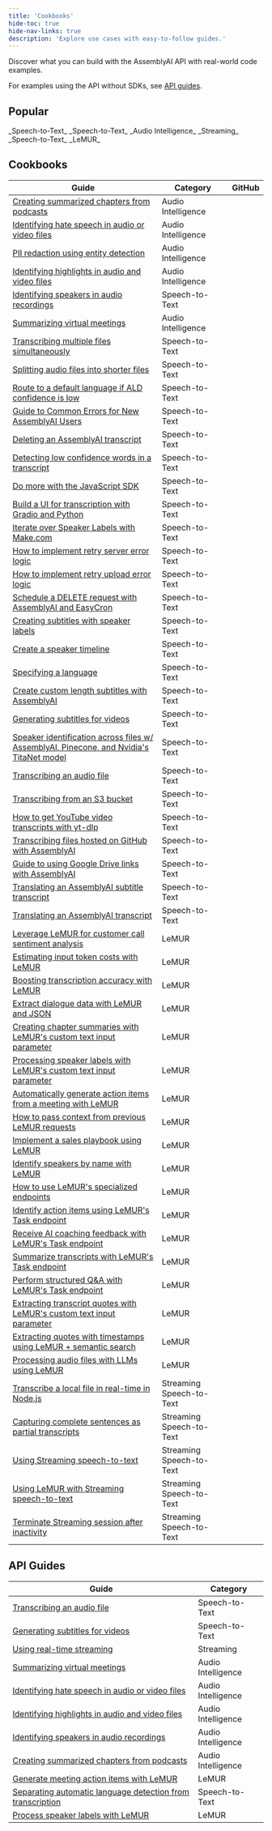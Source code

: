 ```yaml
---
title: 'Cookbooks'
hide-toc: true
hide-nav-links: true
description: 'Explore use cases with easy-to-follow guides.'
---
```


  Discover what you can build with the AssemblyAI API with real-world code
  examples.

For examples using the API without SDKs, see [API guides](#api-guides).


## **Popular**

<CardGroup cols={3}>
<Card
  title="How to Transcribe YouTube Videos"
  href="https://github.com/AssemblyAI/cookbook/blob/master/core-transcription/transcribe_youtube_videos.ipynb"
>
_Speech-to-Text_
</Card>
<Card
  title="How to Generate Subtitles for Videos"
  href="https://github.com/AssemblyAI/cookbook/blob/master/core-transcription/subtitles.ipynb"
>
_Speech-to-Text_
</Card>
<Card
  title="Identify Speakers in Audio Recordings"
  href="https://github.com/AssemblyAI/cookbook/blob/master/audio-intelligence/speaker_labels.ipynb"
>
_Audio Intelligence_
</Card>
<Card
  title="Use LeMUR with Streaming Speech-to-Text"
  href="https://github.com/AssemblyAI/cookbook/blob/master/streaming-stt/real_time_lemur.ipynb"
>
_Streaming_
</Card>
<Card
  title="Create Summarized Chapters from Podcasts"
  href="https://github.com/AssemblyAI/cookbook/blob/master/audio-intelligence/auto_chapters.ipynb"
>
_Speech-to-Text_
</Card>
<Card
  title="Use LeMUR to Boost Custom Vocabulary List"
  href="https://github.com/AssemblyAI/cookbook/blob/master/lemur/custom-vocab-lemur.ipynb"
>
_LeMUR_
</Card>
</CardGroup>

## Cookbooks

| Guide | Category | GitHub |
| --- | --- | --- |
| [Creating summarized chapters from podcasts](https://github.com/AssemblyAI/cookbook/tree/master/audio-intelligence/auto_chapters.ipynb) | <span class="audio-intelligence-tag">Audio Intelligence</span> | [<Icon icon="fa-brands fa-github" />](https://github.com/AssemblyAI/cookbook/blob/master/audio-intelligence/auto_chapters.ipynb)|
| [Identifying hate speech in audio or video files](https://github.com/AssemblyAI/cookbook/tree/master/audio-intelligence/content_moderation.ipynb) | <span class="audio-intelligence-tag">Audio Intelligence</span> | [<Icon icon="fa-brands fa-github" />](https://github.com/AssemblyAI/cookbook/blob/master/audio-intelligence/content_moderation.ipynb) |
| [PII redaction using entity detection](https://github.com/AssemblyAI/cookbook/tree/master/audio-intelligence/entity_redaction.ipynb) | <span class="audio-intelligence-tag">Audio Intelligence</span> | [<Icon icon="fa-brands fa-github" />](https://github.com/AssemblyAI/cookbook/blob/master/audio-intelligence/entity_redaction.ipynb) |
| [Identifying highlights in audio and video files](https://github.com/AssemblyAI/cookbook/tree/master/audio-intelligence/key_phrases.ipynb) | <span class="audio-intelligence-tag">Audio Intelligence</span> | [<Icon icon="fa-brands fa-github" />](https://github.com/AssemblyAI/cookbook/blob/master/audio-intelligence/key_phrases.ipynb) |
| [Identifying speakers in audio recordings](https://github.com/AssemblyAI/cookbook/tree/master/audio-intelligence/speaker_labels.ipynb) | <span class="speech-to-text-tag">Speech-to-Text</span> | [<Icon icon="fa-brands fa-github" />](https://github.com/AssemblyAI/cookbook/blob/master/audio-intelligence/speaker_labels.ipynb) |
| [Summarizing virtual meetings](https://github.com/AssemblyAI/cookbook/tree/master/audio-intelligence/summarization.ipynb) | <span class="audio-intelligence-tag">Audio Intelligence</span> | [<Icon icon="fa-brands fa-github" />](https://github.com/AssemblyAI/cookbook/blob/master/audio-intelligence/summarization.ipynb) |
| [Transcribing multiple files simultaneously](https://github.com/AssemblyAI/cookbook/tree/master/core-transcription/SDK_transcribe_batch_of_files/batch_transcription.ipynb) | <span class="speech-to-text-tag">Speech-to-Text</span> | [<Icon icon="fa-brands fa-github" />](https://github.com/AssemblyAI/cookbook/blob/master/core-transcription/SDK_transcribe_batch_of_files/batch_transcription.ipynb) |
| [Splitting audio files into shorter files](https://github.com/AssemblyAI/cookbook/tree/master/core-transcription/split_audio_file) | <span class="speech-to-text-tag">Speech-to-Text</span> | [<Icon icon="fa-brands fa-github" />](https://github.com/AssemblyAI/cookbook/blob/master/core-transcription/split_audio_file) |
| [Route to a default language if ALD confidence is low](https://github.com/AssemblyAI/cookbook/tree/master/core-transcription/automatic-language-detection-route-default-language-python.ipynb) | <span class="speech-to-text-tag">Speech-to-Text</span> | [<Icon icon="fa-brands fa-github" />](https://github.com/AssemblyAI/cookbook/blob/master/core-transcription/automatic-language-detection-route-default-language-python.ipynb) |
| [Guide to Common Errors for New AssemblyAI Users](https://github.com/AssemblyAI/cookbook/tree/master/core-transcription/common_errors_and_solutions.md) | <span class="speech-to-text-tag">Speech-to-Text</span> | [<Icon icon="fa-brands fa-github" />](https://github.com/AssemblyAI/cookbook/blob/master/core-transcription/common_errors_and_solutions.md) |
| [Deleting an AssemblyAI transcript](https://github.com/AssemblyAI/cookbook/tree/master/core-transcription/delete_transcript.ipynb) | <span class="speech-to-text-tag">Speech-to-Text</span> | [<Icon icon="fa-brands fa-github" />](https://github.com/AssemblyAI/cookbook/blob/master/core-transcription/delete_transcript.ipynb) |
| [Detecting low confidence words in a transcript](https://github.com/AssemblyAI/cookbook/tree/master/core-transcription/detecting-low-confidence-words.md) | <span class="speech-to-text-tag">Speech-to-Text</span> | [<Icon icon="fa-brands fa-github" />](https://github.com/AssemblyAI/cookbook/blob/master/core-transcription/detecting-low-confidence-words.md) |
| [Do more with the JavaScript SDK](https://github.com/AssemblyAI/cookbook/tree/master/core-transcription/do-more-with-sdk-js.md) | <span class="speech-to-text-tag">Speech-to-Text</span> | [<Icon icon="fa-brands fa-github" />](https://github.com/AssemblyAI/cookbook/blob/master/core-transcription/do-more-with-sdk-js.md) |
| [Build a UI for transcription with Gradio and Python](https://github.com/AssemblyAI/cookbook/tree/master/core-transcription/gradio-frontend.ipynb) | <span class="speech-to-text-tag">Speech-to-Text</span> | [<Icon icon="fa-brands fa-github" />](https://github.com/AssemblyAI/cookbook/blob/master/core-transcription/gradio-frontend.ipynb) |
| [Iterate over Speaker Labels with Make.com](https://github.com/AssemblyAI/cookbook/tree/master/core-transcription/make.com-speaker-labels.md) | <span class="speech-to-text-tag">Speech-to-Text</span> | [<Icon icon="fa-brands fa-github" />](https://github.com/AssemblyAI/cookbook/blob/master/core-transcription/make.com-speaker-labels.md) |
| [How to implement retry server error logic](https://github.com/AssemblyAI/cookbook/tree/master/core-transcription/retry-server-error.ipynb) | <span class="speech-to-text-tag">Speech-to-Text</span> | [<Icon icon="fa-brands fa-github" />](https://github.com/AssemblyAI/cookbook/blob/master/core-transcription/retry-server-error.ipynb) |
| [How to implement retry upload error logic](https://github.com/AssemblyAI/cookbook/tree/master/core-transcription/retry-upload-error.ipynb) | <span class="speech-to-text-tag">Speech-to-Text</span> | [<Icon icon="fa-brands fa-github" />](https://github.com/AssemblyAI/cookbook/blob/master/core-transcription/retry-upload-error.ipynb) |
| [Schedule a DELETE request with AssemblyAI and EasyCron](https://github.com/AssemblyAI/cookbook/tree/master/core-transcription/schedule_delete.ipynb) | <span class="speech-to-text-tag">Speech-to-Text</span> | [<Icon icon="fa-brands fa-github" />](https://github.com/AssemblyAI/cookbook/blob/master/core-transcription/schedule_delete.ipynb) |
| [Creating subtitles with speaker labels](https://github.com/AssemblyAI/cookbook/tree/master/core-transcription/speaker_labelled_subtitles.ipynb) | <span class="speech-to-text-tag">Speech-to-Text</span> | [<Icon icon="fa-brands fa-github" />](https://github.com/AssemblyAI/cookbook/blob/master/core-transcription/speaker_labelled_subtitles.ipynb) |
| [Create a speaker timeline](https://github.com/AssemblyAI/cookbook/tree/master/core-transcription/speaker_timeline.ipynb) | <span class="speech-to-text-tag">Speech-to-Text</span> | [<Icon icon="fa-brands fa-github" />](https://github.com/AssemblyAI/cookbook/blob/master/core-transcription/speaker_timeline.ipynb) |
| [Specifying a language](https://github.com/AssemblyAI/cookbook/tree/master/core-transcription/specify-language.ipynb) | <span class="speech-to-text-tag">Speech-to-Text</span> | [<Icon icon="fa-brands fa-github" />](https://github.com/AssemblyAI/cookbook/blob/master/core-transcription/specify-language.ipynb) |
| [Create custom length subtitles with AssemblyAI](https://github.com/AssemblyAI/cookbook/tree/master/core-transcription/subtitle_creation_by_word_count.ipynb) | <span class="speech-to-text-tag">Speech-to-Text</span> | [<Icon icon="fa-brands fa-github" />](https://github.com/AssemblyAI/cookbook/blob/master/core-transcription/subtitle_creation_by_word_count.ipynb) |
| [Generating subtitles for videos](https://github.com/AssemblyAI/cookbook/tree/master/core-transcription/subtitles.ipynb) | <span class="speech-to-text-tag">Speech-to-Text</span> | [<Icon icon="fa-brands fa-github" />](https://github.com/AssemblyAI/cookbook/blob/master/core-transcription/subtitles.ipynb) |
| [Speaker identification across files w/ AssemblyAI, Pinecone, and Nvidia's TitaNet model](https://github.com/AssemblyAI/cookbook/tree/master/core-transcription/titanet-speaker-identification.ipynb) | <span class="speech-to-text-tag">Speech-to-Text</span> | [<Icon icon="fa-brands fa-github" />](https://github.com/AssemblyAI/cookbook/blob/master/core-transcription/titanet-speaker-identification.ipynb) |
| [Transcribing an audio file](https://github.com/AssemblyAI/cookbook/tree/master/core-transcription/transcribe.ipynb) | <span class="speech-to-text-tag">Speech-to-Text</span> | [<Icon icon="fa-brands fa-github" />](https://github.com/AssemblyAI/cookbook/blob/master/core-transcription/transcribe.ipynb) |
| [Transcribing from an S3 bucket](https://github.com/AssemblyAI/cookbook/tree/master/core-transcription/transcribe_from_s3.ipynb) | <span class="speech-to-text-tag">Speech-to-Text</span> | [<Icon icon="fa-brands fa-github" />](https://github.com/AssemblyAI/cookbook/blob/master/core-transcription/transcribe_from_s3.ipynb) |
| [How to get YouTube video transcripts with yt-dlp](https://github.com/AssemblyAI/cookbook/tree/master/core-transcription/transcribe_youtube_videos.ipynb) | <span class="speech-to-text-tag">Speech-to-Text</span> | [<Icon icon="fa-brands fa-github" />](https://github.com/AssemblyAI/cookbook/blob/master/core-transcription/transcribe_youtube_videos.ipynb) |
| [Transcribing files hosted on GitHub with AssemblyAI](https://github.com/AssemblyAI/cookbook/tree/master/core-transcription/transcribing-github-files.md) | <span class="speech-to-text-tag">Speech-to-Text</span> | [<Icon icon="fa-brands fa-github" />](https://github.com/AssemblyAI/cookbook/blob/master/core-transcription/transcribing-github-files.md) |
| [Guide to using Google Drive links with AssemblyAI](https://github.com/AssemblyAI/cookbook/tree/master/core-transcription/transcribing-google-drive-file.md) | <span class="speech-to-text-tag">Speech-to-Text</span> | [<Icon icon="fa-brands fa-github" />](https://github.com/AssemblyAI/cookbook/blob/master/core-transcription/transcribing-google-drive-file.md) |
| [Translating an AssemblyAI subtitle transcript](https://github.com/AssemblyAI/cookbook/tree/master/core-transcription/translate_subtitles.ipynb) | <span class="speech-to-text-tag">Speech-to-Text</span> | [<Icon icon="fa-brands fa-github" />](https://github.com/AssemblyAI/cookbook/blob/master/core-transcription/translate_subtitles.ipynb) |
| [Translating an AssemblyAI transcript](https://github.com/AssemblyAI/cookbook/tree/master/core-transcription/translate_transcripts.ipynb) | <span class="speech-to-text-tag">Speech-to-Text</span> | [<Icon icon="fa-brands fa-github" />](https://github.com/AssemblyAI/cookbook/blob/master/core-transcription/translate_transcripts.ipynb) |
| [Leverage LeMUR for customer call sentiment analysis](https://github.com/AssemblyAI/cookbook/tree/master/lemur/call-sentiment-analysis.ipynb) | <span class="lemur-tag">LeMUR</span> | [<Icon icon="fa-brands fa-github" />](https://github.com/AssemblyAI/cookbook/blob/master/lemur/call-sentiment-analysis.ipynb) |
| [Estimating input token costs with LeMUR](https://github.com/AssemblyAI/cookbook/tree/master/lemur/counting-tokens.ipynb) | <span class="lemur-tag">LeMUR</span> | [<Icon icon="fa-brands fa-github" />](https://github.com/AssemblyAI/cookbook/blob/master/lemur/counting-tokens.ipynb) |
| [Boosting transcription accuracy with LeMUR](https://github.com/AssemblyAI/cookbook/tree/master/lemur/custom-vocab-lemur.ipynb) | <span class="lemur-tag">LeMUR</span> | [<Icon icon="fa-brands fa-github" />](https://github.com/AssemblyAI/cookbook/blob/master/lemur/custom-vocab-lemur.ipynb) |
| [Extract dialogue data with LeMUR and JSON](https://github.com/AssemblyAI/cookbook/tree/master/lemur/dialogue-data.ipynb) | <span class="lemur-tag">LeMUR</span> | [<Icon icon="fa-brands fa-github" />](https://github.com/AssemblyAI/cookbook/blob/master/lemur/dialogue-data.ipynb) |
| [Creating chapter summaries with LeMUR's custom text input parameter](https://github.com/AssemblyAI/cookbook/tree/master/lemur/input-text-chapters.ipynb) | <span class="lemur-tag">LeMUR</span> | [<Icon icon="fa-brands fa-github" />](https://github.com/AssemblyAI/cookbook/blob/master/lemur/input-text-chapters.ipynb) |
| [Processing speaker labels with LeMUR's custom text input parameter](https://github.com/AssemblyAI/cookbook/tree/master/lemur/input-text-speaker-labels.ipynb) | <span class="lemur-tag">LeMUR</span> | [<Icon icon="fa-brands fa-github" />](https://github.com/AssemblyAI/cookbook/blob/master/lemur/input-text-speaker-labels.ipynb) |
| [Automatically generate action items from a meeting with LeMUR](https://github.com/AssemblyAI/cookbook/tree/master/lemur/meeting-action-items.ipynb) | <span class="lemur-tag">LeMUR</span> | [<Icon icon="fa-brands fa-github" />](https://github.com/AssemblyAI/cookbook/blob/master/lemur/meeting-action-items.ipynb) |
| [How to pass context from previous LeMUR requests](https://github.com/AssemblyAI/cookbook/tree/master/lemur/past-response-prompts.ipynb) | <span class="lemur-tag">LeMUR</span> | [<Icon icon="fa-brands fa-github" />](https://github.com/AssemblyAI/cookbook/blob/master/lemur/past-response-prompts.ipynb) |
| [Implement a sales playbook using LeMUR](https://github.com/AssemblyAI/cookbook/tree/master/lemur/sales-playbook.ipynb) | <span class="lemur-tag">LeMUR</span> | [<Icon icon="fa-brands fa-github" />](https://github.com/AssemblyAI/cookbook/blob/master/lemur/sales-playbook.ipynb) |
| [Identify speakers by name with LeMUR](https://github.com/AssemblyAI/cookbook/tree/master/lemur/speaker-identification.ipynb) | <span class="lemur-tag">LeMUR</span> | [<Icon icon="fa-brands fa-github" />](https://github.com/AssemblyAI/cookbook/blob/master/lemur/speaker-identification.ipynb) |
| [How to use LeMUR's specialized endpoints](https://github.com/AssemblyAI/cookbook/tree/master/lemur/specialized-endpoints.ipynb) | <span class="lemur-tag">LeMUR</span> | [<Icon icon="fa-brands fa-github" />](https://github.com/AssemblyAI/cookbook/blob/master/lemur/specialized-endpoints.ipynb) |
| [Identify action items using LeMUR's Task endpoint](https://github.com/AssemblyAI/cookbook/tree/master/lemur/task-endpoint-action-items.ipynb) | <span class="lemur-tag">LeMUR</span> | [<Icon icon="fa-brands fa-github" />](https://github.com/AssemblyAI/cookbook/blob/master/lemur/task-endpoint-action-items.ipynb) |
| [Receive AI coaching feedback with LeMUR's Task endpoint](https://github.com/AssemblyAI/cookbook/tree/master/lemur/task-endpoint-ai-coach.ipynb) | <span class="lemur-tag">LeMUR</span> | [<Icon icon="fa-brands fa-github" />](https://github.com/AssemblyAI/cookbook/blob/master/lemur/task-endpoint-ai-coach.ipynb) |
| [Summarize transcripts with LeMUR's Task endpoint](https://github.com/AssemblyAI/cookbook/tree/master/lemur/task-endpoint-custom-summary.ipynb) | <span class="lemur-tag">LeMUR</span> | [<Icon icon="fa-brands fa-github" />](https://github.com/AssemblyAI/cookbook/blob/master/lemur/task-endpoint-custom-summary.ipynb) |
| [Perform structured Q&A with LeMUR's Task endpoint](https://github.com/AssemblyAI/cookbook/tree/master/lemur/task-endpoint-structured-QA.ipynb) | <span class="lemur-tag">LeMUR</span> | [<Icon icon="fa-brands fa-github" />](https://github.com/AssemblyAI/cookbook/blob/master/lemur/task-endpoint-structured-QA.ipynb) |
| [Extracting transcript quotes with LeMUR's custom text input parameter](https://github.com/AssemblyAI/cookbook/tree/master/lemur/timestamped-transcripts.ipynb) | <span class="lemur-tag">LeMUR</span> | [<Icon icon="fa-brands fa-github" />](https://github.com/AssemblyAI/cookbook/blob/master/lemur/timestamped-transcripts.ipynb) |
| [Extracting quotes with timestamps using LeMUR + semantic search](https://github.com/AssemblyAI/cookbook/tree/master/lemur/transcript-citations.ipynb) | <span class="lemur-tag">LeMUR</span> | [<Icon icon="fa-brands fa-github" />](https://github.com/AssemblyAI/cookbook/blob/master/lemur/transcript-citations.ipynb) |
| [Processing audio files with LLMs using LeMUR](https://github.com/AssemblyAI/cookbook/tree/master/lemur/using-lemur.ipynb) | <span class="lemur-tag">LeMUR</span> | [<Icon icon="fa-brands fa-github" />](https://github.com/AssemblyAI/cookbook/blob/master/lemur/using-lemur.ipynb) |
| [Transcribe a local file in real-time in Node.js](https://github.com/AssemblyAI/cookbook/tree/master/streaming-stt/file-transcription-nodejs) | <span class="streaming-tag">Streaming</span> <span class="speech-to-text-tag">Speech-to-Text</span> | [<Icon icon="fa-brands fa-github" />](https://github.com/AssemblyAI/cookbook/blob/master/streaming-stt/file-transcription-nodejs) |
| [Capturing complete sentences as partial transcripts](https://github.com/AssemblyAI/cookbook/tree/master/streaming-stt/partial_transcripts.ipynb) | <span class="streaming-tag">Streaming</span> <span class="speech-to-text-tag">Speech-to-Text</span> | [<Icon icon="fa-brands fa-github" />](https://github.com/AssemblyAI/cookbook/blob/master/streaming-stt/partial_transcripts.ipynb) |
| [Using Streaming speech-to-text](https://github.com/AssemblyAI/cookbook/tree/master/streaming-stt/real-time.ipynb) | <span class="streaming-tag">Streaming</span> <span class="speech-to-text-tag">Speech-to-Text</span> | [<Icon icon="fa-brands fa-github" />](https://github.com/AssemblyAI/cookbook/blob/master/streaming-stt/real-time.ipynb) |
| [Using LeMUR with Streaming speech-to-text](https://github.com/AssemblyAI/cookbook/tree/master/streaming-stt/real_time_lemur.ipynb) | <span class="streaming-tag">Streaming</span> <span class="speech-to-text-tag">Speech-to-Text</span> | [<Icon icon="fa-brands fa-github" />](https://github.com/AssemblyAI/cookbook/blob/master/streaming-stt/real_time_lemur.ipynb) |
| [Terminate Streaming session after inactivity](https://github.com/AssemblyAI/cookbook/tree/master/streaming-stt/terminate_realtime_programmatically.ipynb) | <span class="streaming-tag">Streaming</span> <span class="speech-to-text-tag">Speech-to-Text</span> | [<Icon icon="fa-brands fa-github" />](https://github.com/AssemblyAI/cookbook/blob/master/streaming-stt/terminate_realtime_programmatically.ipynb) |


## API Guides

| Guide | Category |
| --- | --- |
| [Transcribing an audio file](/docs/build-with-assembly-ai/guides/transcribing-an-audio-file) | <span class="speech-to-text-tag">Speech-to-Text</span> |
| [Generating subtitles for videos](/docs/build-with-assembly-ai/guides/generating-subtitles-for-videos) | <span class="speech-to-text-tag">Speech-to-Text</span> |
| [Using real-time streaming](/docs/build-with-assembly-ai/guides/real-time-streaming-transcription) | <span class="streaming-tag">Streaming</span> |
| [Summarizing virtual meetings](/docs/build-with-assembly-ai/guides/summarizing-virtual-meetings) | <span class="audio-intelligence-tag">Audio Intelligence</span> |
| [Identifying hate speech in audio or video files](/docs/build-with-assembly-ai/guides/identifying-hate-speech-in-audio-or-video-files) | <span class="audio-intelligence-tag">Audio Intelligence</span> |
| [Identifying highlights in audio and video files](/docs/build-with-assembly-ai/guides/identifying-highlights-in-audio-or-video-files) | <span class="audio-intelligence-tag">Audio Intelligence</span> |
| [Identifying speakers in audio recordings](/docs/build-with-assembly-ai/guides/identifying-speakers-in-audio-recordings) | <span class="audio-intelligence-tag">Audio Intelligence</span> |
| [Creating summarized chapters from podcasts](/docs/build-with-assembly-ai/guides/creating-summarized-chapters-from-podcasts) | <span class="audio-intelligence-tag">Audio Intelligence</span> |
| [Generate meeting action items with LeMUR](/docs/build-with-assembly-ai/guides/generate-meeting-action-items-with-le-mur) | <span class="lemur-tag">LeMUR</span> |
| [Separating automatic language detection from transcription](/docs/build-with-assembly-ai/guides/automatic-language-detection-workflow) | <span class="speech-to-text-tag">Speech-to-Text</span> |
| [Process speaker labels with LeMUR](/docs/build-with-assembly-ai/guides/process-speaker-labels-with-le-mur) | <span class="lemur-tag">LeMUR</span> |